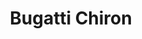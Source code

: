 ---
publishDate: 2023-01-01
title: Bugatti Chiron

excerpt: El Bugatti Chiron es un hypercar con rendimiento incomparable y lujo.

general:
    make: Bugatti
    model: Chiron
    price: 3000000
    bodyType: Coupe
    drivetrain: All-Wheel Drive
    doors: 2
    seatingCapacity: 2
    condition: Usado
    availability: in-stock

history:
    mileage: 5000
    year: 2019

technical:
    horsePower: 1500
    transmission: Automatic
    engineSizeCC: 7993

efficiency:
    fuelType: Petrol
    fuelEfficiencyMPG: 9
    emissionsCO2: '516'

exterior:
    color: Azul
    paintType: Metallic

interior:
    materialSeats: Cuero
    heatedSeats: true

misc:
    vin: VF9SP3VJXJM795001
    registrationStatus: Registered
    warranty: 1 year
    dealerNotes: Este Bugatti Chiron está en excelente condición con bajo kilometraje.
---